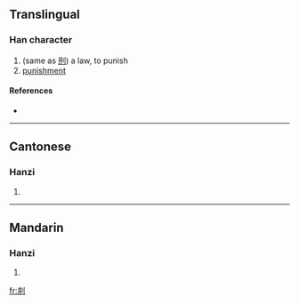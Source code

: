 ==Translingual==

===Han character===
{{Han char|rn=18|rad=刀|as=04|sn=6|four=|canj=廿廿中弓 (TTLN)}}

# (same as [[刑]]) a law, to punish
# [[punishment]]

====References====
* {{Han ref|kx=0137.120|hdz=10325.010|uh=34DD|ud=13533}}

----

==Cantonese==

===Hanzi===
{{yue-hanzi|jyut=|y=jing4}}

# {{defn|Cantonese|sort=刀04}}

----

==Mandarin==

===Hanzi===
{{cmn-hanzi|pin=[[xíng]] ([[xing2]])|wg=hsing<sup>2</sup>}}

# {{defn|Mandarin|sort=刀04}}

[[fr:㓝]]